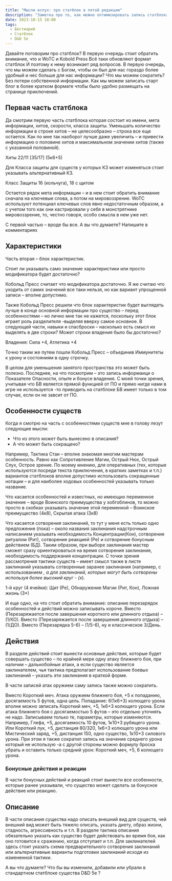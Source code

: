 ```yaml
---
title: "Мысли вслух: про статблок в пятой редакции"
description: "Заметка про то, как можно оптимизировать запись статблока существа в пятой редакции D&D"
date: 2023-10-15 18:00
tags:
  - Бестиарий
  - Статблок
  - D&D 5e
---
```


Давайте поговорим про статблок? В первую очередь стоит обратить внимание, что и WoTC и Kobold Press Всё таки обновляют формат статблок И поэтому к нему возникает ряд вопросов. В первую очередь, что мы можем сделать с Богом, чтобы он был для нас гораздо более удобный и нес больше для нас информации? Что мы можем сократить? Без потери собственной информации. Как мы можем записать старт блог в более кратком формате чтобы было удобно размещать на странице приключений.

## Первая часть статблока

Да смотрим первую часть статблока которая состоит из имени, мета информации, хитов, скорости, класса защиты.
Уменьшать количество информации в строке хитов – не целесообразно – строка все еще остается. Как по мне так наоборот лучше даже увеличить – и привести информацию о половине хитов и максимальном значении хитов (также с указанной половиной).

Хиты 22/11 [35/17] (5к6+5)

Для Класса защиты для существ у которых КЗ может изменяться стоит указывать альтернативный КЗ.

Класс Защиты 16 (кольчуга), 18 с щитом

Остается рядок мета информации – и в нем стоит обратить внимание сначала на ключевые слова, а потом на мировоззрение. WoTC используют потенциал ключевых слов явно недостаточным образом, а с учетом того как они кастрировали у себя в монстрятнике мировоззрение, то, честно говоря, особо смысла в нем уже нет.

С первой частью – вроде бы все. А вы что думаете? Напишите в комментариях

## Характеристики

Часть вторая – блок характеристик. 

Стоит ли указывать само значение характеристики или просто модификатора будет достаточно? 

Кобольд Пресс считает что модификатора достаточно. Я же считаю что уходить от самих значений все таки нельзя, но как вариант упрощенной записи – вполне допустимо. 

Также Кобольд Пресс решили что блок характеристик будет выглядеть лучше в конце основной информации про существо – перед особенностями – но лично мне так не кажется, поскольку этот блок играет роль разделителя -выделяя вверху самое основное.
В следующей части, навыки и спасброски – насколько есть смысл их выделять в две строки? Может строки владения было бы достаточно?

Владения: Сила +4, Атлетика +4

Точно таким же путем пошли Кобольд Пресс – объединив Иммунитеты к урону и состояниям в одну строчку.

В целом для уменьшения занятого пространства это может быть полезно.
Последнее, на что посмотрим – это запись информаици о Показателе Опасности, опыте и бонусе владения. С моей точки зрения, учитывая что БВ является прямой функцией от ПО и прямо нигде нами в игре не используется -то приводить на статблоке БВ имеет только в том случае, если он не завсит от ПО.

## Особенности существ

Когда я смотрю на часть с особенностями существ мне в голову лезут следующие мысли: 
- Что из этого может быть вынесено в описания?
- А что может быть сокращено?

Например, Тактика Стаи – вполне знакомая многим мастерам особенность. Равно как Сопротивление Магии, Острый Нюх, Острый Слух, Острое зрение. По моему мнению, для оперативных (тех, которые используются посреди текста приключения, в кратких заметках и т.п.) вариантов статблоков вполне допустимо использовать сокращенные нотации – и для наиболее ходовых особенностей указывать только название.

Что касается особенностей и известных, но имеющих переменное значение – вроде Воинского преимущества у хобгоблинов, то можно просто в скобках указывать значение этой переменной – Воинское преимущество (4к8), Скрытая атака (3к8)

Что касается сотворения заклинаний, то тут у меня есть только одно предложение (пока) – около названия заклинания надстрочным написанием указывать необходимость Концентрации(Кон), сотворение ритуалом (Рит), сотворение реакцией (Ре) и сотворение бонусным действием (БД). Таким образом, при выборе заклинания мастер сможет сразу ориентироваться на время сотворения заклинания, необходимость поддержания концентрации.
С точки зрения рассмотрения тактики существ – имеет смысл также в листе заклинаний указывать сотворенные заранее заклинания (например, с использованием *, а для заклинаний, которые могут быть сотворены используя более высокий круг -  (х*).

1-й круг (4 ячейки): Щит (Ре), Обнаружение Магии (Рит, Кон), Ложная жизнь (3*)

И еще одно, на что стоит обратить внимание: описание перезарядок особенностей и действий можно записывать короче. Вместо (Перезаряжается после завершения короткого или длинного отдыха) – (1/КО). Вместо (Перезаряжается после завершения длинного отдыха) – (1/ДО). Вместо (Перезарядка 5-6) – (1/5-6), ну и классическое 3/День.

## Действия

В разделе действий стоит вынести основные действия, которые будет совершать существо – по крайней мере одну атаку ближнего боя, при наличии – дальнобойные атаки, а если существо является заклинателем, чья тактика предполагает использование боевых заклинаний – указать эти заклинания в краткой форме.

В части записей атак оружием саму запись также можно сократить.

Вместо Короткий меч. Атака оружием ближнего боя, +5 к попаданию, досягаемость 5 футов, одна цель. Попадание: 6(1к6+3) колющего урона вполне можно звписать Короткий меч, +5, 1к6+3 колющего урона.
Если атака ближнего боя с досягаемостью 5 футов – это отдельно уточнять не надо. Записываем только те, параметры, которые изменяются. Например, Глефа, +5, досягаемость 10 футов, 1к10+3 рубящего урона. Или Короткий лук, +5, дистанция 80/320, 1к6+3 колющего урона или Мистический заряд, +5, дистанция 150, одно существо, 1к10+3 силового урона. При этом я также сократил запись на значение среднего урона который не использую -а с другой стороны можно формулу броска убрать и оставить только средний урон: Короткий меч, +5, 6 колющего урона.

### Бонусные действия и реакции

В части бонусных действий и реакций стоит вынести все особенности, которые ранее указывали, что существо может сделать за бонусное действие или реакцию.

## Описание

В части описания существа надо описать внешний вид для существ, чей внешний вид может быть тяжело описать, указать диету, образ жизни, стадность, агрессивность и т.п. В разделе тактика описания обязательно указать как существо будет действовать во время боя, как оно готовится к сражению, когда отступает и т.п. Для заклинателей здесь стоит указать схема предварительного сотворения заклинаний или альтернативные варианты подготовки заклинаний исходя из измененной тактики.

А вы что думаете? Что бы вы изменили, добавили или убрали в стандартном статблоке существа D&D 5e ?


